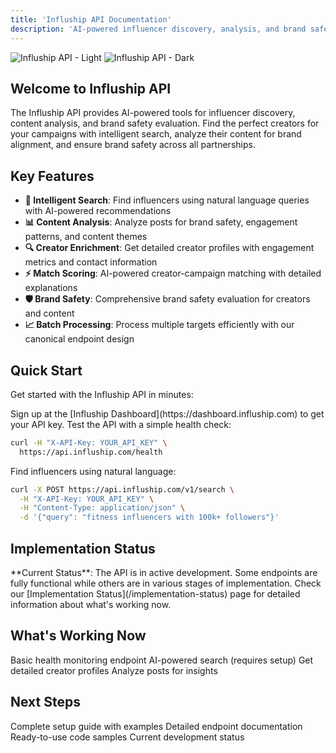 ```yaml
---
title: 'Influship API Documentation'
description: 'AI-powered influencer discovery, analysis, and brand safety evaluation'
---
```


<img
  className="block dark:hidden"
  src="/images/hero-light.png"
  alt="Influship API - Light"
/>
<img
  className="hidden dark:block"
  src="/images/hero-dark.png"
  alt="Influship API - Dark"
/>

## Welcome to Influship API

The Influship API provides AI-powered tools for influencer discovery, content analysis, and brand safety evaluation. Find the perfect creators for your campaigns with intelligent search, analyze their content for brand alignment, and ensure brand safety across all partnerships.

## Key Features

- **🎯 Intelligent Search**: Find influencers using natural language queries with AI-powered recommendations
- **📊 Content Analysis**: Analyze posts for brand safety, engagement patterns, and content themes
- **🔍 Creator Enrichment**: Get detailed creator profiles with engagement metrics and contact information
- **⚡ Match Scoring**: AI-powered creator-campaign matching with detailed explanations
- **🛡️ Brand Safety**: Comprehensive brand safety evaluation for creators and content
- **📈 Batch Processing**: Process multiple targets efficiently with our canonical endpoint design

## Quick Start

Get started with the Influship API in minutes:

<Steps>
<Step title="Get your API key">
  Sign up at the [Influship Dashboard](https://dashboard.influship.com) to get your API key.
</Step>

<Step title="Make your first request">
  Test the API with a simple health check:
  
  ```bash
  curl -H "X-API-Key: YOUR_API_KEY" \
    https://api.influship.com/health
  ```
</Step>

<Step title="Search for creators">
  Find influencers using natural language:
  
  ```bash
  curl -X POST https://api.influship.com/v1/search \
    -H "X-API-Key: YOUR_API_KEY" \
    -H "Content-Type: application/json" \
    -d '{"query": "fitness influencers with 100k+ followers"}'
  ```
</Step>
</Steps>

## Implementation Status

<Warning>
**Current Status**: The API is in active development. Some endpoints are fully functional while others are in various stages of implementation. Check our [Implementation Status](/implementation-status) page for detailed information about what's working now.
</Warning>

## What's Working Now

<CardGroup cols={2}>
  <Card title="✅ Health Check" icon="heart" href="/api-reference/health">
    Basic health monitoring endpoint
  </Card>
  <Card title="⚠️ Creator Search" icon="magnifying-glass" href="/api-reference/search-creators">
    AI-powered search (requires setup)
  </Card>
  <Card title="⚠️ Creator Enrichment" icon="user" href="/api-reference/enrich-profiles">
    Get detailed creator profiles
  </Card>
  <Card title="⚠️ Content Analysis" icon="chart-bar" href="/api-reference/analyze-posts">
    Analyze posts for insights
  </Card>
</CardGroup>

## Next Steps

<CardGroup cols={2}>
  <Card title="Quickstart Guide" icon="rocket" href="/quickstart">
    Complete setup guide with examples
  </Card>
  <Card title="API Reference" icon="code" href="/api-reference/introduction">
    Detailed endpoint documentation
  </Card>
  <Card title="Code Examples" icon="terminal" href="/examples/javascript">
    Ready-to-use code samples
  </Card>
  <Card title="Implementation Status" icon="info-circle" href="/implementation-status">
    Current development status
  </Card>
</CardGroup>